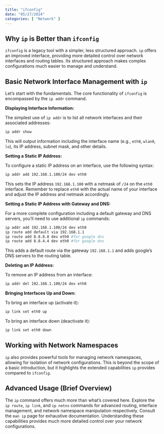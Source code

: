 ```yaml
---
title: "ifconfig"
date: "05/27/2024"
categories: [ "Network" ]
---
```

## Why `ip` is Better than `ifconfig`

`ifconfig` is a legacy tool with a simpler, less structured approach.  `ip` offers an improved interface, providing more detailed control over network interfaces and routing tables. Its structured approach makes complex configurations much easier to manage and understand.


## Basic Network Interface Management with `ip`

Let's start with the fundamentals.  The core functionality of `ifconfig` is encompassed by the `ip addr` command.

**Displaying Interface Information:**

The simplest use of `ip addr` is to list all network interfaces and their associated addresses:

```bash
ip addr show
```

This will output information including the interface name (e.g., `eth0`, `wlan0`, `lo`), its IP address, subnet mask, and other details.


**Setting a Static IP Address:**

To configure a static IP address on an interface, use the following syntax:

```bash
ip addr add 192.168.1.100/24 dev eth0
```

This sets the IP address `192.168.1.100` with a netmask of `/24` on the `eth0` interface.  Remember to replace `eth0` with the actual name of your interface and adjust the IP address and netmask accordingly.


**Setting a Static IP Address with Gateway and DNS:**

For a more complete configuration including a default gateway and DNS servers, you'll need to use additional `ip` commands:

```bash
ip addr add 192.168.1.100/24 dev eth0
ip route add default via 192.168.1.1
ip route add 8.8.8.8 dev eth0 #for google dns
ip route add 8.8.4.4 dev eth0 #for google dns
```

This adds a default route via the gateway `192.168.1.1` and adds google's DNS servers to the routing table.


**Deleting an IP Address:**

To remove an IP address from an interface:

```bash
ip addr del 192.168.1.100/24 dev eth0
```

**Bringing Interfaces Up and Down:**

To bring an interface up (activate it):

```bash
ip link set eth0 up
```

To bring an interface down (deactivate it):

```bash
ip link set eth0 down
```


## Working with Network Namespaces


`ip` also provides powerful tools for managing network namespaces, allowing for isolation of network configurations.  This is beyond the scope of a basic introduction, but it highlights the extended capabilities `ip` provides compared to `ifconfig`.


##  Advanced Usage (Brief Overview)

The `ip` command offers much more than what's covered here.  Explore the `ip route`, `ip link`, and `ip netns` commands for advanced routing, interface management, and network namespace manipulation respectively.  Consult the `man ip` page for exhaustive documentation.  Understanding these capabilities provides much more detailed control over your network configurations.

